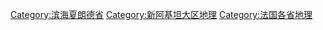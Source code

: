 [[Category:滨海夏朗德省|Category:滨海夏朗德省]]
[[Category:新阿基坦大区地理|Category:新阿基坦大区地理]]
[[Category:法国各省地理|Category:法国各省地理]]